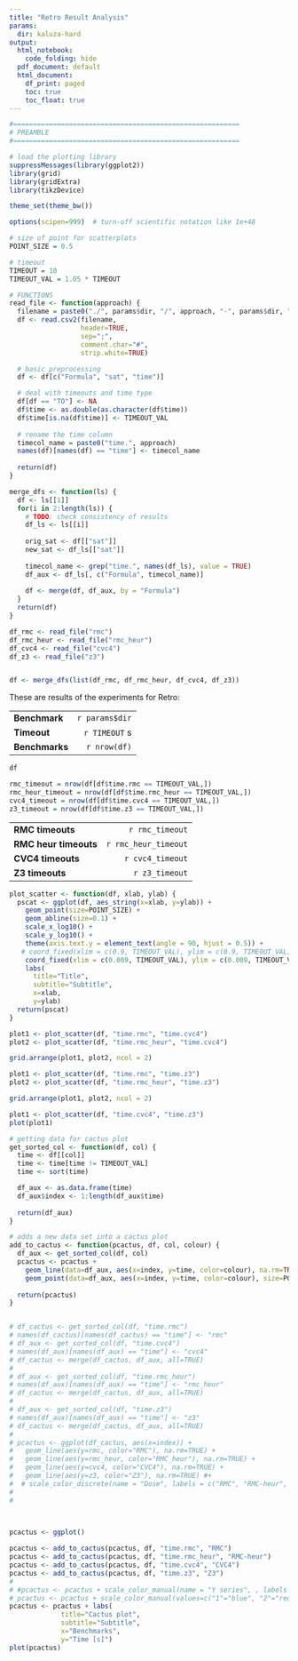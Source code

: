 ```yaml
---
title: "Retro Result Analysis"
params:
  dir: kaluza-hard
output:
  html_notebook:
    code_folding: hide
  pdf_document: default
  html_document:
    df_print: paged
    toc: true
    toc_float: true
---
```


```r
#=========================================================
# PREAMBLE
#=========================================================

# load the plotting library
suppressMessages(library(ggplot2))
library(grid)
library(gridExtra)
library(tikzDevice)

theme_set(theme_bw())

options(scipen=999)  # turn-off scientific notation like 1e+48

# size of point for scatterplots
POINT_SIZE = 0.5

# timeout
TIMEOUT = 10
TIMEOUT_VAL = 1.05 * TIMEOUT

# FUNCTIONS
read_file <- function(approach) {
  filename = paste0("./", params$dir, "/", approach, "-", params$dir, ".csv")
  df <- read.csv2(filename,
                  header=TRUE,
                  sep=";",
                  comment.char="#",
                  strip.white=TRUE)

  # basic preprocessing
  df <- df[c("Formula", "sat", "time")]

  # deal with timeouts and time type
  df[df == "TO"] <- NA
  df$time <- as.double(as.character(df$time))
  df$time[is.na(df$time)] <- TIMEOUT_VAL
 
  # rename the time column 
  timecol_name = paste0("time.", approach)
  names(df)[names(df) == "time"] <- timecol_name
  
  return(df)
}

merge_dfs <- function(ls) {
  df <- ls[[1]]
  for(i in 2:length(ls)) {
    # TODO: check consistency of results
    df_ls <- ls[[i]]
    
    orig_sat <- df[["sat"]]
    new_sat <- df_ls[["sat"]]
    
    timecol_name <- grep("time.", names(df_ls), value = TRUE)
    df_aux <- df_ls[, c("Formula", timecol_name)]
    
    df <- merge(df, df_aux, by = "Formula")
  }
  return(df)
}
```

```r
df_rmc <- read_file("rmc")
df_rmc_heur <- read_file("rmc_heur")
df_cvc4 <- read_file("cvc4")
df_z3 <- read_file("z3")


df <- merge_dfs(list(df_rmc, df_rmc_heur, df_cvc4, df_z3))

```

These are results of the experiments for Retro:

|                     |                     |
|---------------------|--------------------:|
| **Benchmark**       | `r params$dir`      |
| **Timeout**         | `r TIMEOUT` s       |
| **Benchmarks**      | `r nrow(df)`        |

```r
df
```
```r
rmc_timeout = nrow(df[df$time.rmc == TIMEOUT_VAL,])
rmc_heur_timeout = nrow(df[df$time.rmc_heur == TIMEOUT_VAL,])
cvc4_timeout = nrow(df[df$time.cvc4 == TIMEOUT_VAL,])
z3_timeout = nrow(df[df$time.z3 == TIMEOUT_VAL,])
```
|                      |                     |
|----------------------|--------------------:|
| **RMC timeouts**     | `r rmc_timeout`     |
| **RMC heur timeouts**| `r rmc_heur_timeout`|
| **CVC4 timeouts**    | `r cvc4_timeout`    |
| **Z3 timeouts**      | `r z3_timeout`      |



```r

plot_scatter <- function(df, xlab, ylab) {
  pscat <- ggplot(df, aes_string(x=xlab, y=ylab)) +
    geom_point(size=POINT_SIZE) +
    geom_abline(size=0.1) +
    scale_x_log10() +
    scale_y_log10() +
    theme(axis.text.y = element_text(angle = 90, hjust = 0.5)) +
   # coord_fixed(xlim = c(0.9, TIMEOUT_VAL), ylim = c(0.9, TIMEOUT_VAL)) +
    coord_fixed(xlim = c(0.009, TIMEOUT_VAL), ylim = c(0.009, TIMEOUT_VAL)) +
    labs(
      title="Title",
      subtitle="Subtitle",
      x=xlab,
      y=ylab)
  return(pscat)
}

plot1 <- plot_scatter(df, "time.rmc", "time.cvc4")
plot2 <- plot_scatter(df, "time.rmc_heur", "time.cvc4")

grid.arrange(plot1, plot2, ncol = 2)

plot1 <- plot_scatter(df, "time.rmc", "time.z3")
plot2 <- plot_scatter(df, "time.rmc_heur", "time.z3")

grid.arrange(plot1, plot2, ncol = 2)

plot1 <- plot_scatter(df, "time.cvc4", "time.z3")
plot(plot1)
```

```r

# getting data for cactus plot
get_sorted_col <- function(df, col) {
  time <- df[[col]]
  time <- time[time != TIMEOUT_VAL]
  time <- sort(time)

  df_aux <- as.data.frame(time)
  df_aux$index <- 1:length(df_aux$time)
  
  return(df_aux)
}

# adds a new data set into a cactus plot
add_to_cactus <- function(pcactus, df, col, colour) {
  df_aux <- get_sorted_col(df, col)
  pcactus <- pcactus +
    geom_line(data=df_aux, aes(x=index, y=time, color=colour), na.rm=TRUE) +
    geom_point(data=df_aux, aes(x=index, y=time, color=colour), size=POINT_SIZE, na.rm=TRUE)
  
  return(pcactus)
}


# df_cactus <- get_sorted_col(df, "time.rmc")
# names(df_cactus)[names(df_cactus) == "time"] <- "rmc"
# df_aux <- get_sorted_col(df, "time.cvc4")
# names(df_aux)[names(df_aux) == "time"] <- "cvc4"
# df_cactus <- merge(df_cactus, df_aux, all=TRUE)
# 
# df_aux <- get_sorted_col(df, "time.rmc_heur")
# names(df_aux)[names(df_aux) == "time"] <- "rmc_heur"
# df_cactus <- merge(df_cactus, df_aux, all=TRUE)
# 
# df_aux <- get_sorted_col(df, "time.z3")
# names(df_aux)[names(df_aux) == "time"] <- "z3"
# df_cactus <- merge(df_cactus, df_aux, all=TRUE)
# 
# pcactus <- ggplot(df_cactus, aes(x=index)) +
#   geom_line(aes(y=rmc, color="RMC"), na.rm=TRUE) +
#   geom_line(aes(y=rmc_heur, color="RMC_heur"), na.rm=TRUE) +
#   geom_line(aes(y=cvc4, color="CVC4"), na.rm=TRUE) +
#   geom_line(aes(y=z3, color="Z3"), na.rm=TRUE) #+
#  # scale_color_discrete(name = "Dose", labels = c("RMC", "RMC-heur", "C", "D"))
# 
# 
  


pcactus <- ggplot()

pcactus <- add_to_cactus(pcactus, df, "time.rmc", "RMC")
pcactus <- add_to_cactus(pcactus, df, "time.rmc_heur", "RMC-heur")
pcactus <- add_to_cactus(pcactus, df, "time.cvc4", "CVC4")
pcactus <- add_to_cactus(pcactus, df, "time.z3", "Z3")
# 
# #pcactus <- pcactus + scale_color_manual(name = "Y series", , labels = c("RMC", "RMC-heur", "CVC4", "Z3"))
# pcactus <- pcactus + scale_color_manual(values=c("1"="blue", "2"="red", "3"="green"))
pcactus <- pcactus + labs(
             title="Cactus plot",
             subtitle="Subtitle",
             x="Benchmarks",
             y="Time [s]")
plot(pcactus)



```
